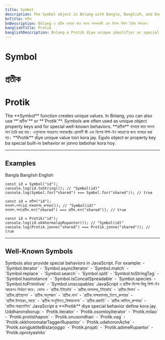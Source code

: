 ```yaml
---
title: Symbol
description: The Symbol object in Bnlang with Bangla, Banglish, and English usage for unique identifiers and well-known symbols.
bnTitle: প্রতীক
bnDescription: Bnlang এ প্রতীক ব্যবহার করে অনন্য সনাক্তকারী এবং বিশেষ সিম্বল তৈরির উদাহরণ।
banglishTitle: Protik
banglishDescription: Bnlang e Protik diye unique identifier ar special symbol toiri kora.
---
```


# <I18nEnglish>Symbol</I18nEnglish>
# <I18nBangla>প্রতীক</I18nBangla>
# <I18nBanglish>Protik</I18nBanglish>

<I18nEnglish>
The **Symbol** function creates unique values. In Bnlang, you can also use **`প্রতীক`** or **`Protik`**. Symbols are often used as unique object property keys and for special well-known behaviors.
</I18nEnglish>

<I18nBangla>
**প্রতীক** ব্যবহার করে অনন্য মান তৈরি করা যায়। এগুলোকে সাধারণত অবজেক্টের প্রোপার্টি কী এবং বিশেষ বিল্ট-ইন আচরণের জন্য ব্যবহার করা হয়।
</I18nBangla>

<I18nBanglish>
**Protik** diye unique value toiri kora jay. Egulo object er property key ba special built-in behavior er jonno bebohar kora hoy.
</I18nBanglish>

---

## Examples

<Tabs defaultValue="bangla" className="w-full">
  <TabsList>
    <TabsTrigger value="bangla">Bangla</TabsTrigger>
    <TabsTrigger value="banglish">Banglish</TabsTrigger>
    <TabsTrigger value="english">English</TabsTrigger>
  </TabsList>

  <TabsContent value="english">

```bnl
const id = Symbol("id");
console.log(id.toString()); // "Symbol(id)"
console.log(Symbol.for("shared") === Symbol.for("shared")); // true
```
  </TabsContent>

  <TabsContent value="bangla">

```bnl
const id = প্রতীক("id");
কনসোল.লগ(id.অক্ষরমালায়_রুপান্তর()); // "Symbol(id)"
কনসোল.লগ(প্রতীক.জন্য("shared") === প্রতীক.জন্য("shared")); // true
```
  </TabsContent>

  <TabsContent value="banglish">

```bnl
const id = Protik("id");
console.log(id.okkhormalayRupantor()); // "Symbol(id)"
console.log(Protik.jonno("shared") === Protik.jonno("shared")); // true
```
  </TabsContent>
</Tabs>

---

## Well-Known Symbols

<I18nEnglish>
Symbols also provide special behaviors in JavaScript. For example:
- `Symbol.iterator`
- `Symbol.asyncIterator`
- `Symbol.match`
- `Symbol.replace`
- `Symbol.search`
- `Symbol.split`
- `Symbol.toStringTag`
- `Symbol.hasInstance`
- `Symbol.isConcatSpreadable`
- `Symbol.species`
- `Symbol.toPrimitive`
- `Symbol.unscopables`
</I18nEnglish>

<I18nBangla>
JavaScript এ প্রতীক বিশেষ কিছু বিল্ট-ইন আচরণও নির্ধারণ করে। যেমন:
- `প্রতীক.ইটারেটর`
- `প্রতীক.অসমলয়_ইটারেটর`
- `প্রতীক.মিলান`
- `প্রতীক.প্রতিস্থাপন`
- `প্রতীক.অনুসন্ধান`
- `প্রতীক.ভাগ`
- `প্রতীক.অক্ষরমালার_ট্যাগে_রুপান্তর`
- `প্রতীক.উদাহরন_আছে`
- `প্রতীক.সংযুক্তিতে_বিস্তারযোগ্য`
- `প্রতীক.প্রজাতি`
- `প্রতীক.আদিমে_রুপান্তর`
- `প্রতীক.অপ্রত্যাশিত`
</I18nBangla>

<I18nBanglish>
JavaScript e **Protik** diye special behavior define kora jay. Uddharonshorup:
- `Protik.iterator`
- `Protik.osomloyIterator`
- `Protik.milao`
- `Protik.protisthapon`
- `Protik.onusondhan`
- `Protik.vag`
- `Protik.okkhoromalarTaggerRupantor`
- `Protik.udahoronAche`
- `Protik.songjuktiteBistarjoggo`
- `Protik.projati`
- `Protik.adimeRupantor`
- `Protik.oprotyashito`
</I18nBanglish>
